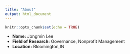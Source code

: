 ```yaml
---
title: "About"
output: html_document
---
```


```r
knitr::opts_chunk$set(echo = TRUE)
```

- __Name:__ Jongmin Lee
- __Field of Research:__ Governance, Nonprofit Management
- __Location:__ Bloomington,IN